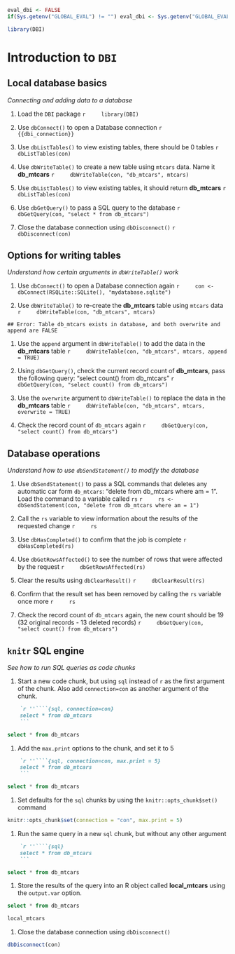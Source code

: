 ```r
eval_dbi <- FALSE
if(Sys.getenv("GLOBAL_EVAL") != "") eval_dbi <- Sys.getenv("GLOBAL_EVAL")
```

```r
library(DBI)
```

# Introduction to `DBI` 

## Local database basics
*Connecting and adding data to a database*

1. Load the `DBI` package
    ```r
    library(DBI)
    ```

1. Use `dbConnect()` to open a Database connection
    ```r
    {{dbi_connection}}
    ```
    
1. Use `dbListTables()` to view existing tables, there should be 0 tables
    ```r
    dbListTables(con)
    ```

1. Use `dbWriteTable()` to create a new table using `mtcars` data. Name it **db_mtcars**
    ```r
    dbWriteTable(con, "db_mtcars", mtcars)
    ```

1. Use `dbListTables()` to view existing tables, it should return **db_mtcars**
    ```r
    dbListTables(con)
    ```

1. Use `dbGetQuery()` to pass a SQL query to the database
    ```r
    dbGetQuery(con, "select * from db_mtcars")
    ```

1. Close the database connection using `dbDisconnect()`
    ```r
    dbDisconnect(con)
    ```

## Options for writing tables
*Understand how certain arguments in `dbWriteTable()` work*

1. Use `dbConnect()` to open a Database connection again
    ```r
    con <- dbConnect(RSQLite::SQLite(), "mydatabase.sqlite")
    ```

1. Use `dbWriteTable()` to re-create the **db_mtcars** table using `mtcars` data
    ```r
    dbWriteTable(con, "db_mtcars", mtcars)
    ```
```
## Error: Table db_mtcars exists in database, and both overwrite and append are FALSE
```

1. Use the `append` argument in `dbWriteTable()` to add the data in the **db_mtcars** table
    ```r
    dbWriteTable(con, "db_mtcars", mtcars, append = TRUE)
    ```

1. Using `dbGetQuery()`, check the current record count of **db_mtcars**, pass the following query: "select count() from db_mtcars"
    ```r
    dbGetQuery(con, "select count() from db_mtcars")
    ```

1. Use the `overwrite` argument to `dbWriteTable()` to replace the data in the **db_mtcars** table
    ```r
    dbWriteTable(con, "db_mtcars", mtcars, overwrite = TRUE)
    ```

1. Check the record count of `db_mtcars` again
    ```r
    dbGetQuery(con, "select count() from db_mtcars")
    ```

## Database operations
*Understand how to use `dbSendStatement()` to modify the database*

1. Use `dbSendStatement()` to pass a SQL commands that deletes any automatic car form `db_mtcars`: "delete from db_mtcars where am = 1". Load the command to a variable called `rs`
    ```r
    rs <- dbSendStatement(con, "delete from db_mtcars where am = 1")
    ```

1. Call the `rs` variable to view information about the results of the requested change
    ```r
    rs
    ```

1. Use `dbHasCompleted()` to confirm that the job is complete
    ```r
    dbHasCompleted(rs)
    ```

1. Use `dbGetRowsAffected()` to see the number of rows that were affected by the request
    ```r
    dbGetRowsAffected(rs)
    ```

1. Clear the results using `dbClearResult()`
    ```r
    dbClearResult(rs)
    ```

1. Confirm that the result set has been removed by calling the `rs` variable once more
    ```r
    rs
    ```

1. Check the record count of `db_mtcars` again, the new count should be 19 (32 original records - 13 deleted records)
    ```r
    dbGetQuery(con, "select count() from db_mtcars")
    ```

## `knitr` SQL engine
*See how to run SQL queries as code chunks*

1. Start a new code chunk, but using `sql` instead of `r` as the first argument of the chunk.  Also add `connection=con` as another argument of the chunk. 
````markdown
    `r ''````{sql, connection=con}
    select * from db_mtcars
    ```
````
```sql
select * from db_mtcars
```

1. Add the `max.print` options to the chunk, and set it to 5
````markdown
    `r ''````{sql, connection=con, max.print = 5}
    select * from db_mtcars
    ```
````
```sql
select * from db_mtcars
```

1. Set defaults for the `sql` chunks by using the `knitr::opts_chunk$set()` command
```r
knitr::opts_chunk$set(connection = "con", max.print = 5)
```

1. Run the same query in a new `sql` chunk, but without any other argument
````markdown
    `r ''````{sql}
    select * from db_mtcars
    ```
````
```sql
select * from db_mtcars
```

1. Store the results of the query into an R object called **local_mtcars** using 
the `output.var` option.
```sql
select * from db_mtcars
```

```r
local_mtcars
```

1. Close the database connection using `dbDisconnect()`
```r
dbDisconnect(con)
```
